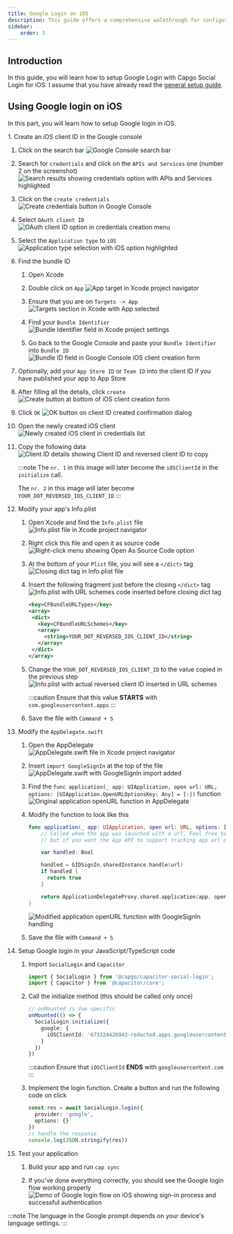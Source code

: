 ```yaml
---
title: Google Login on iOS
description: This guide offers a comprehensive walkthrough for configuring Google Login with Capacitor on iOS, detailing each step to ensure a smooth integration process.
sidebar:
    order: 3
---
```


## Introduction

In this guide, you will learn how to setup Google Login with Capgo Social Login for iOS.
I assume that you have already read the [general setup guide](/docs/plugins/social-login/google/general/).

## Using Google login on iOS

In this part, you will learn how to setup Google login in iOS.

<Steps>
1. Create an iOS client ID in the Google console
   
   1. Click on the search bar
      <img src="/social-login-assets/google_cons_search.png" alt="Google Console search bar" />
   
   2. Search for `credentials` and click on the `APIs and Services` one (number 2 on the screenshot)
      <img src="/social-login-assets/google_cons_cred_search.png" alt="Search results showing credentials option with APIs and Services highlighted" />
   
   3. Click on the `create credentials`
      <img src="/social-login-assets/google_cons_create_cred.png" alt="Create credentials button in Google Console" />
   
   4. Select `OAuth client ID`
      <img src="/social-login-assets/google_cons_cred_oauth.png" alt="OAuth client ID option in credentials creation menu" />
   
   5. Select the `Application type` to `iOS`
      <img src="/social-login-assets/goolge_cons_cred_type_app_tye.png" alt="Application type selection with iOS option highlighted" />
   
   6. Find the bundle ID
     
      1. Open Xcode
     
      2. Double click on `App`
         <img src="/social-login-assets/xcode_app_click.png" alt="App target in Xcode project navigator" />
     
      3. Ensure that you are on `Targets -> App`
         <img src="/social-login-assets/xcode_targets_app.png" alt="Targets section in Xcode with App selected" />
     
      4. Find your `Bundle Identifier` 
         <img src="/social-login-assets/xcode_bundle_id.png" alt="Bundle Identifier field in Xcode project settings" />
     
      5. Go back to the Google Console and paste your `Bundle Identifier` into `Bundle ID`
         <img src="/social-login-assets/google_cons_ios_bd_id.png" alt="Bundle ID field in Google Console iOS client creation form" />
   
   7. Optionally, add your `App Store ID` or `Team ID` into the client ID if you have published your app to App Store
   
   8. After filling all the details, click `create`
      <img src="/social-login-assets/google_cons_ios_cred_creat.png" alt="Create button at bottom of iOS client creation form" />
   
   9. Click `OK`
      <img src="/social-login-assets/google_cons_ios_click_ok.png" alt="OK button on client ID created confirmation dialog" />
   
   10. Open the newly created iOS client
       <img src="/social-login-assets/google_cons_open_new_ios.png" alt="Newly created iOS client in credentials list" />
   
   11. Copy the following data
       <img src="/social-login-assets/google_cons_ios_what_to_copy.png" alt="Client ID details showing Client ID and reversed client ID to copy" />
     
       :::note
       The `nr. 1` in this image will later become the `iOSClientId` in the `initialize` call.
       
       The `nr. 2` in this image will later become `YOUR_DOT_REVERSED_IOS_CLIENT_ID`
       :::

2. Modify your app's Info.plist
   
   1. Open Xcode and find the `Info.plist` file
      <img src="/social-login-assets/xcode_info_file.png" alt="Info.plist file in Xcode project navigator" />
   
   2. Right click this file and open it as source code
      <img src="/social-login-assets/xcode_open_as_src_code.png" alt="Right-click menu showing Open As Source Code option" />
   
   3. At the bottom of your `Plist` file, you will see a `</dict>` tag
      <img src="/social-login-assets/xcode_dict_tag.png" alt="Closing dict tag in Info.plist file" />
   
   4. Insert the following fragment just before the closing `</dict>` tag
      <img src="/social-login-assets/xcode_plist_inserted.png" alt="Info.plist with URL schemes code inserted before closing dict tag" />
     
      ```xml
      <key>CFBundleURLTypes</key>
      <array>
       <dict>
         <key>CFBundleURLSchemes</key>
         <array>
           <string>YOUR_DOT_REVERSED_IOS_CLIENT_ID</string>
         </array>
       </dict>
      </array>
      ```
   
   5. Change the `YOUR_DOT_REVERSED_IOS_CLIENT_ID` to the value copied in the previous step
      <img src="/social-login-assets/xcode_plist_final.png" alt="Info.plist with actual reversed client ID inserted in URL schemes" />
     
      :::caution
      Ensure that this value **STARTS** with `com.googleusercontent.apps`
      :::
   
   6. Save the file with `Command + S`

3. Modify the `AppDelegate.swift`
   
   1. Open the AppDelegate
      <img src="/social-login-assets/xcode_app_deleg.png" alt="AppDelegate.swift file in Xcode project navigator" />
   
   2. Insert `import GoogleSignIn` at the top of the file
      <img src="/social-login-assets/xcode_app_deleg_google_sign_in.png" alt="AppDelegate.swift with GoogleSignIn import added" />
   
   3. Find the `func application(_ app: UIApplication, open url: URL, options: [UIApplication.OpenURLOptionsKey: Any] = [:])` function
      <img src="/social-login-assets/xcode_app_deleg_app_fn.png" alt="Original application openURL function in AppDelegate" />
   
   4. Modify the function to look like this
     
      ```swift
      func application(_ app: UIApplication, open url: URL, options: [UIApplication.OpenURLOptionsKey: Any] = [:]) -> Bool {
          // Called when the app was launched with a url. Feel free to add additional processing here,
          // but if you want the App API to support tracking app url opens, make sure to keep this call
      
          var handled: Bool
      
          handled = GIDSignIn.sharedInstance.handle(url)
          if handled {
            return true
          }
      
          return ApplicationDelegateProxy.shared.application(app, open: url, options: options)
      }
      ```
      
      <img src="/social-login-assets/xcode_app_deleg_app_fn_mod.png" alt="Modified application openURL function with GoogleSignIn handling" />
   
   5. Save the file with `Command + S`

4. Setup Google login in your JavaScript/TypeScript code
   
   1. Import `SocialLogin` and `Capacitor`
     
      ```typescript
      import { SocialLogin } from '@capgo/capacitor-social-login';
      import { Capacitor } from '@capacitor/core';
      ```
   
   2. Call the initialize method (this should be called only once)
     
      ```typescript
      // onMounted is Vue specific
      onMounted(() => {
        SocialLogin.initialize({
          google: {
            iOSClientId: '673324426943-redacted.apps.googleusercontent.com',
          }
        })
      })
      ```
     
      :::caution
      Ensure that `iOSClientId` **ENDS** with `googleusercontent.com`
      :::
   
   3. Implement the login function. Create a button and run the following code on click
     
      ```typescript
      const res = await SocialLogin.login({
        provider: 'google',
        options: {}
      })
      // handle the response
      console.log(JSON.stringify(res))
      ```

5. Test your application
   
   1. Build your app and run `cap sync`
   
   2. If you've done everything correctly, you should see the Google login flow working properly
      <img src="/social-login-assets/google_final_ios_v2.gif" alt="Demo of Google login flow on iOS showing sign-in process and successful authentication" />
</Steps>

:::note
The language in the Google prompt depends on your device's language settings.
:::


